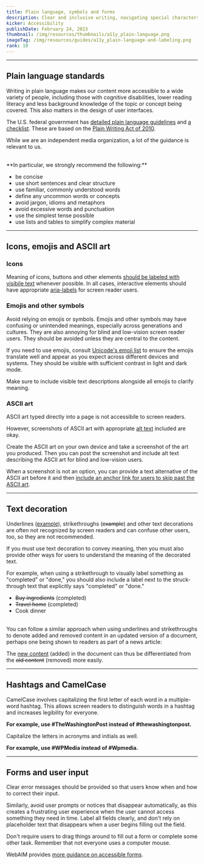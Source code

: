 ```yaml
---
title: Plain language, symbols and forms
description: Clear and inclusive writing, navigating special characters
kicker: Accessibility
publishDate: February 24, 2023
thumbnail: /img/resources/thumbnails/a11y_plain-language.png
imageTag: /img/resources/guides/a11y_plain-language-and-labeling.png
rank: 10
---
```


---

## Plain language standards

Writing in plain language makes our content more accessible to a wide variety of people, including those with cognitive disabilities, lower reading literacy and less background knowledge of the topic or concept being covered. This also matters in the design of user interfaces.

The U.S. federal government has [detailed plain language guidelines](https://www.plainlanguage.gov/guidelines/) and [a checklist](https://www.plainlanguage.gov/resources/checklists/checklist/). These are based on the [Plain Writing Act of 2010](https://www.govinfo.gov/app/details/PLAW-111publ274).

While we are an independent media organization, a lot of the guidance is relevant to us.

<br />
**In particular, we strongly recommend the following:**

- be concise
- use short sentences and clear structure
- use familiar, commonly understood words
- define any uncommon words or concepts
- avoid jargon, idioms and metaphors
- avoid excessive words and punctuation
- use the simplest tense possible
- use lists and tables to simplify complex material

---

## Icons, emojis and ASCII art

### Icons

Meaning of icons, buttons and other elements [should be labeled with visibile text](https://uxdesign.cc/label-your-icons-e2bd57366d37) whenever possible. In all cases, interactive elements should have appropriate [aria-labels](https://developer.mozilla.org/en-US/docs/Web/Accessibility/ARIA/Attributes/aria-label) for screen reader users.

### Emojis and other symbols

Avoid relying on emojis or symbols. Emojis and other symbols may have confusing or unintended meanings, especially across generations and cultures. They are also annoying for blind and low-vision screen reader users. They should be avoided unless they are central to the content.

If you need to use emojis, consult [Unicode's emoji list](https://unicode.org/emoji/charts-13.0/full-emoji-list.html) to ensure the emojis translate well and appear as you expect across different devices and systems. They should be visible with sufficient contrast in light and dark mode.

Make sure to include visible text descriptions alongside all emojis to clarify meaning.

### ASCII art

ASCII art typed directly into a page is not accessibile to screen readers.

However, screenshots of ASCII art with appropriate [alt text](/resources/accessibility/alt-text) included are okay.

Create the ASCII art on your own device and take a screenshot of the art you produced. Then you can post the screenshot and include alt text describing the ASCII art for blind and low-vision users.

When a screenshot is not an option, you can provide a text alternative of the ASCII art before it and then [include an anchor link for users to skip past the ASCII art](https://www.w3.org/TR/WCAG20-TECHS/H86.html).

---

## Text decoration

Underlines (<u>example</u>), strikethroughs (~~example~~) and other text decorations are often not recognized by screen readers and can confuse other users, too, so they are not recommended.

If you must use text decoration to convey meaning, then you must also provide other ways for users to understand the meaning of the decorated text.

For example, when using a strikethrough to visually label something as "completed" or "done," you should also include a label next to the struck-through text that explicitly says "completed" or "done."

- ~~Buy ingredients~~ (completed)
- ~~Travel home~~ (completed)
- Cook dinner

<br />
You can follow a similar approach when using underlines and strikethroughs to denote added and removed content in an updated version of a document, perhaps one being shown to readers as part of a news article:

The <u>new content</u> (added) in the document can thus be differentiated from the ~~old content~~ (removed) more easily.

---

## Hashtags and CamelCase

CamelCase involves capitalizing the first letter of each word in a multiple-word hashtag. This allows screen readers to distinguish words in a hashtag and increases legibility for everyone.

**For example, use #TheWashingtonPost instead of #thewashingtonpost.**

Capitalize the letters in acronyms and initials as well.

**For example, use #WPMedia instead of #Wpmedia.**

---

## Forms and user input

Clear error messages should be provided so that users know when and how to correct their input.

Similarly, avoid user prompts or notices that disappear automatically, as this creates a frustrating user experience when the user cannot access something they need in time. Label all fields clearly, and don't rely on placeholder text that disappears when a user begins filling out the field.

Don't require users to drag things around to fill out a form or complete some other task. Remember that not everyone uses a computer mouse.

WebAIM provides [more guidance on accessible forms](https://webaim.org/techniques/forms/#:~:text=Accessible%20forms%20are%20easy%20to,must%20be%20intuitive%20and%20descriptive.).
